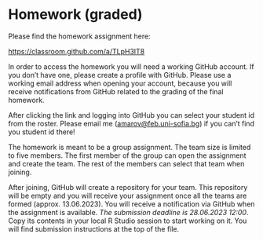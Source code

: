 # Homework (graded) {.unnumbered}

Please find the homework assignment here:

<https://classroom.github.com/a/TLpH3lT8>

In order to access the homework you will need a working GitHub account. If you don't have one, please create a profile with GitHub. Please use a working email address when opening your account, because you will receive notifications from GitHub related to the grading of the final homework.

After clicking the link and logging into GitHub you can select your student id from the roster. Please email me ([amarov\@feb.uni-sofia.bg](mailto:amarov@feb.uni-sofia.bg)) if you can't find you student id there!

The homework is meant to be a group assignment. The team size is limited to five members. The first member of the group can open the assignment and create the team. The rest of the members can select that team when joining.

After joining, GitHub will create a repository for your team. This repository will be empty and you will receive your assignment once all the teams are formed (approx. 13.06.2023). You will receive a notification via GitHub when the assignment is available. *The submission deadline is 28.06.2023 12:00*. Copy its contents in your local R Studio session to start working on it. You will find submission instructions at the top of the file.

